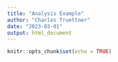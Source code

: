 ```yaml
---
title: "Analysis Example"
author: "Charles Truettner"
date: "2023-03-01"
output: html_document
---
```


```r
knitr::opts_chunk$set(echo = TRUE)
```
